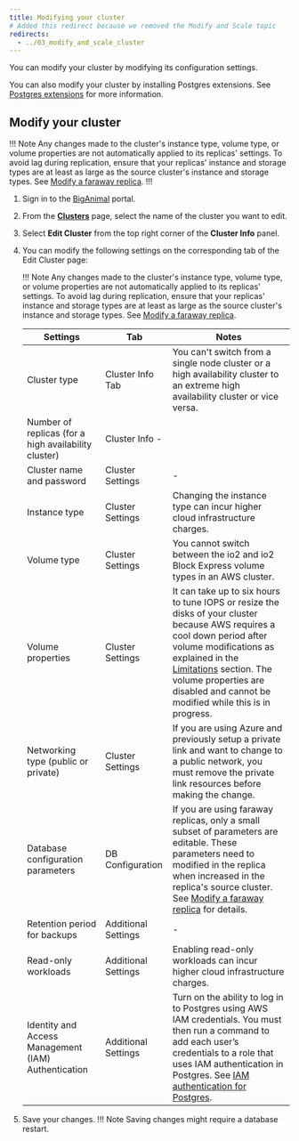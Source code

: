 ```yaml
---
title: Modifying your cluster
# Added this redirect because we removed the Modify and Scale topic
redirects:
  - ../03_modify_and_scale_cluster
---
```


You can modify your cluster by modifying its configuration settings.

You can also modify your cluster by installing Postgres extensions. See [Postgres extensions](/biganimal/release/using_cluster/03_modifying_your_cluster/extensions) for more information.


## Modify your cluster

!!! Note
Any changes made to the cluster's instance type, volume type, or volume properties are not automatically applied to its replicas' settings. To avoid lag during replication, ensure that your replicas' instance and storage types are at least as large as the source cluster's instance and storage types. See [Modify a faraway replica](/biganimal/latest/using_cluster/managing_replicas/#modify-a-faraway-replica/).
!!!

1. Sign in to the [BigAnimal](https://portal.biganimal.com) portal.

2. From the [**Clusters**](https://portal.biganimal.com/clusters) page, select the name of the cluster you want to edit.

3. Select **Edit Cluster** from the top right corner of the **Cluster Info** panel.

4. You can modify the following settings on the corresponding tab of the Edit Cluster page:

   !!! Note
       Any changes made to the cluster's instance type, volume type, or volume properties are not automatically applied to its replicas' settings. To avoid lag during replication, ensure that your replicas' instance and storage types are at least as large as the source cluster's instance and storage types. See [Modify a faraway replica](/biganimal/latest/using_cluster/managing_replicas/#modify-a-faraway-replica/).

   |                       Settings                       |        Tab       | Notes                                                                                                                                                                                                                                                                            |
   |------------------------------------------------------|------------------|----------------------------------------------------------------------------------------------------------------------------------------------------------------------------------------------------------------------------------------------------------------------------------|
   | Cluster type | Cluster Info Tab | You can't switch from a single node cluster or a high availability cluster to an extreme high availability cluster or vice versa. |
   | Number of replicas (for a high availability cluster) | Cluster Info  \-                                                                                                                                                                                                                                                                                 |
   | Cluster name and password                            | Cluster Settings | \-                                                                                                                                                                                                                                                                                 |
   | Instance type                                        | Cluster Settings |Changing the instance type can incur higher cloud infrastructure charges.                                            |
   | Volume type                                          | Cluster Settings | You cannot switch between the io2 and io2 Block Express volume types in an AWS cluster.                                                                                                                                                                                          |
   | Volume properties                                    | Cluster Settings | It can take up to six hours to tune IOPS or resize the disks of your cluster because AWS requires a cool down period after volume modifications as explained in the [Limitations](https://docs.aws.amazon.com/AWSEC2/latest/UserGuide/modify-volume-requirements.html) section. The volume properties are disabled and cannot be modified while this is in progress. |
   | Networking type (public or private)                  | Cluster Settings | If you are using Azure and previously setup a private link and want to  change to a public network, you must remove the private link resources  before making the change.                                                                                                        |
   | Database configuration parameters                    | DB Configuration | If you are using faraway replicas, only a small subset of parameters are editable. These parameters need to modified in the replica when increased in the replica's source cluster. See [Modify a faraway replica](/biganimal/latest/using_cluster/managing_replicas/#modify-a-faraway-replica/) for details.                                                                                                                                                                                                                                                                                |
   | Retention period for backups                         | Additional Settings          | \-                                                                                                                                                                                                                                                                                 |
   | Read-only workloads                                  | Additional Settings | Enabling read-only workloads can incur higher cloud infrastructure charges. |
   | Identity and Access Management (IAM) Authentication  | Additional Settings | Turn on the ability to log in to Postgres using AWS IAM credentials. You must then run a command to add each user’s credentials to a role that uses IAM authentication in Postgres. See [IAM authentication for Postgres](../01_postgres_access/#iam-authentication-for-postgres). 

5.  Save your changes.
 !!! Note
     Saving changes might require a database restart.
